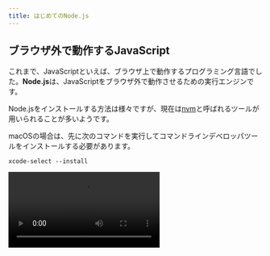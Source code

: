 ```yaml
---
title: はじめてのNode.js
---
```



## ブラウザ外で動作するJavaScript

これまで、JavaScriptといえば、ブラウザ上で動作するプログラミング言語でした。**Node.js**は、JavaScriptをブラウザ外で動作させるための実行エンジンです。

Node.jsをインストールする方法は様々ですが、現在は[nvm](https://github.com/nvm-sh/nvm)と呼ばれるツールが用いられることが多いようです。

macOSの場合は、先に次のコマンドを実行してコマンドラインデベロッパツールをインストールする必要があります。

```shell
xcode-select --install
```

<video src={installCommandLineDeveloperToolsVideo} controls />

まずは、[nvmのウェブサイトの`Install & Update Script`セクション](https://github.com/nvm-sh/nvm#install--update-script)に書かれているスクリプトを実行しましょう。2024年9月現在では、次の通りです。

```shell
curl -o- https://raw.githubusercontent.com/nvm-sh/nvm/v0.40.1/install.sh | bash
```

続いて、ターミナルアプリケーションを再起動してから、nvmのインストールが成功していることを確認するため、次のコマンドを実行します。

```shell
nvm -v
```

次のように表示されたら成功です。

```shell
$ nvm -v
0.40.0
```

さらに、次のコマンドを実行して、Node.jsをインストールします。

```shell
nvm install --lts
```

完了したら、Node.jsのインストールが完了しているか確認するため、次のコマンドを実行します。

```shell
node -v
```

次のように表示されたら成功です。

```shell
$ node -v
v20.17.0
```

<Tabs groupId="os">
  <TabItem value="mac" label="macOS">
    macOSの場合、インストールコマンドを実行してターミナルを再起動しても、`nvm`が使用できない場合があります。その場合、次のコマンドを実行してみてください。

    ```shell
    touch ~/.zshrc
    ```

    <video src={installNvmInMacVideo} controls />

  </TabItem>
  <TabItem value="win" label="Windows (WSL)">
    Windows上での作業は、WSLのターミナルを利用するようにしましょう。

    <video src={installNvmInWslVideo} controls />

  </TabItem>
</Tabs>

## Node.jsでHello World

まずは、新しいフォルダを作成し、Visual Studio Codeで開きます。macOSの場合は[はじめてのWeb開発](/docs/trial-session/get-started/)で作成した`projects`フォルダの中に別のフォルダを作れば問題ありませんが、Windowsの場合はWSL上にフォルダを作成します。

:::info[WSL上にプロジェクトフォルダを作る]

WindowsのWSLでは、エクスプローラーのサイドパネルから`Linux`を開いた後、`Ubuntu`→`home`→`[ユーザー名]`の順番でフォルダを開き、そこに`projects`フォルダを作成します。

<video src={openFolderInWslVideo} controls muted />

:::

続いて、開いたフォルダに`main.mjs`ファイルを作成し、下のスクリプトを保存します。拡張子が`.mjs`であることに気をつけてください。`console.log`関数は、画面に文章を表示させるための関数です。

```javascript title="main.mjs"
console.log("Hello World!");
```

ターミナルを開き、`node main.mjs`コマンドを実行します。

![Hello Worldを実行](./run-hello-world.png)

ターミナルに`Hello World!`が表示されれば成功です。

## Node.jsのデバッグ

[ブラウザの開発者ツールを利用する](/docs/browser-apps/inspector/)節でJavaScriptのデバッグを行ったのと同様に、Node.jsでは、VS Code標準の機能を用いてデバッグを行えます。

Node.jsのデバッグを開始するには、ブレークポイント等を設定したうえで、`F5`キーを押します。初回はデバッグ構成を選択するメニューが出現するので、`Node.js`を選択しましょう。デバッグが開始されると、VS Code下部の青いバーが橙色に変化します。`console.log`は`DEBUG CONSOLE`タブに出力されるので注意しましょう。

ステップ実行、コールスタックなど、基本的な機能はブラウザに搭載されているものとほとんど同じです。

<video src={debuggingVideo} controls />

### 演習

Node.jsのデバッガを用いて、`console`オブジェクトにどのようなプロパティがあるのか調べてみましょう。
